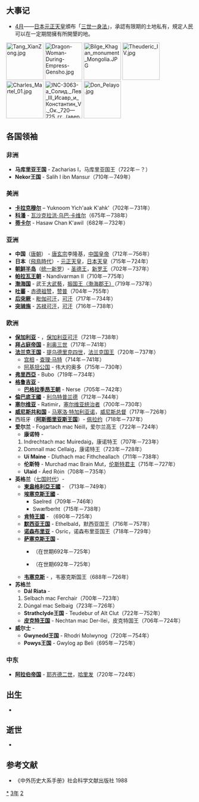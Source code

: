 {{yearTOC|723|唐'''[[开元|开元]]十一年'''；日本'''[[養老_(日本年號)|養老]]七年'''；渤海国'''[[仁安_(渤海)|仁安]]四年'''}}

== 大事记 ==
* [[4月|4月]]——[[日本|日本]][[元正天皇|元正天皇]]頒布「[[三世一身法|三世一身法]]」，承認有限期的土地私有，規定人民可以在一定期間擁有所開墾的地。

[[File:Tang_XianZong.jpg|100px]]
[[File:Dragon-Woman-During-Empress-Gensho.jpg|100px]]
[[File:Bilge_Khagan_monument_Mongolia.JPG|100px]]
[[File:Theuderic_IV.jpg|100px]]
[[File:Charles_Martel_01.jpg|100px]]
[[File:INC-3063-a_Солид._Лев_III_Исавр_и_Константин_V._Ок._720—725_гг._(аверс).png|100px]]
[[File:Don_Pelayo.jpg|100px]]
== 各国领袖 ==
===非洲===
* '''马库里亚王国''' - Zacharias I，马库里亚国王（722年－？）
* '''Nekor王国''' - Salih I ibn Mansur（710年－749年）

===美洲===
*'''[[卡拉克穆尔|卡拉克穆尔]]''' – Yuknoom Yich'aak K'ahk'（702年－731年）
*'''[[科潘|科潘]]''' - [[瓦沙克拉洪·乌巴·卡维尔|瓦沙克拉洪·乌巴·卡维尔]]（675年－738年）
*'''[[蒂卡尔|蒂卡尔]]''' - Hasaw Chan K'awil（682年－732年）

===亚洲===
*'''中国'''（[[唐朝|唐朝]]） - [[唐玄宗|唐玄宗]]李隆基，[[唐朝君主列表|中国皇帝]]（712年－756年）
*'''日本'''（[[飛鳥時代|飛鳥時代]]）- [[元正天皇|元正天皇]]，[[天皇|日本天皇]]（715年－724年）
*'''[[朝鲜半岛|朝鲜半岛]]'''（[[统一新罗|统一新罗]]）- [[圣德王|圣德王]]，[[新羅君主列表|新罗王]]（702年－737年）
*'''[[帕拉瓦王朝|帕拉瓦王朝]]''' - Nandivarman II（710年－775年）
*'''[[渤海国|渤海国]]''' - 武王[[大武藝|大武藝]]，[[渤海国君主列表|振国王（渤海郡王）]]（719年－737年）
*'''[[吐蕃|吐蕃]]''' - [[赤德祖赞|赤德祖赞]]，[[吐蕃君主列表|赞普]]（704年－755年）
* '''[[后突厥|后突厥]]''' - [[毗伽可汗|毗伽可汗]]，[[突厥可汗列表|可汗]]（717年－734年）
* '''[[突骑施|突骑施]]''' - [[苏禄可汗|苏禄可汗]]，[[可汗|可汗]]（716年－738年）
===欧洲===
*'''[[保加利亚第一帝国|保加利亚]]''' - {{link-en|科尔梅希|Kormesiy}}，[[保加利亚君主列表|保加利亚可汗]]（721年－738年）
*'''[[東羅馬帝國|拜占庭帝国]]''' - [[利奥三世_(拜占庭)|利奥三世]]（717年－741年）
*'''[[法兰克王国|法兰克王国]]''' - [[提乌德里克四世|提乌德里克四世]]，[[法兰克国王列表|法兰克国王]]（720年－737年）
**[[宫相|宫相]] - [[查理·马特|查理·马特]]（714年－741年）
**[[阿基坦公爵|阿基坦公国]] - 伟大的奥多（715年－730年）
*'''[[弗里西亞|弗里西亞]]''' - Bubo（719年－734年）
*'''[[格魯吉亞歷史|格鲁吉亚]]''' -
**'''[[巴格拉季昂王朝|巴格拉季昂王朝]]''' - Nerse（705年－742年）
*'''[[倫巴底王國|倫巴底王國]]''' - [[利乌特普兰德_(君主)|利乌特普兰德]]（712年－744年）
*'''[[塞尔维亚|塞尔维亚]]''' - Ratimir，[[塞尔维亚君主列表|塞尔维亚统治者]]（700年－730年）
*'''[[威尼斯共和国|威尼斯共和国]]''' - [[马塞洛·特加利亚诺|马塞洛·特加利亚诺]]，[[威尼斯总督|威尼斯总督]]（717年－726年）
*西班牙（'''[[阿斯图里亚斯王国|阿斯图里亚斯王国]]'''）- [[佩拉约|佩拉约]]（718年－737年）
*'''爱尔兰''' - Fogartach mac Néill，爱尔兰高王（722年－724年）
**'''康诺特''' - 
*#Indrechtach mac Muiredaig，康诺特王（707年－723年）
*#Domnall mac Cellaig，康诺特王（723年－728年）
**'''Uí Maine''' - Dluthach mac Fithcheallach（711年－738年）
**'''伦斯特''' -  Murchad mac Brain Mut，[[伦斯特君主列表|伦斯特君主]]（715年－727年）
**'''Ulaid''' - Áed Róin（708年－735年）
*'''英格兰'''（[[七国时代|七国时代]]）- 
**'''[[東盎格利亞王國|東盎格利亞王國]]''' - {{link-en|埃爾夫瓦爾德 (東盎格利亞)|Ælfwald of East Anglia|埃爾夫瓦爾德}}（713年－749年）
**'''[[埃塞克斯王國|埃塞克斯王國]]''' - 
***Saelred（709年－746年）
***Swæfberht（715年－738年）
**'''[[肯特王國|肯特王國]]''' - {{link-en|威特瑞德|Wihtred of Kent}}（690年－725年）
**'''[[麥西亞王國|默西亚王国]]''' - Ethelbald，默西亚国王（716年－757年）
**'''[[诺森布里亚|诺森布里亚]]''' - Osric，诺森布里亚国王（718年－729年）
**'''[[萨塞克斯王国|萨塞克斯王国]]''' -
***{{link-en|内特尔姆|Nothelm of Sussex}} （在世期692年－725年）
***{{link-en|沃茨|Watt of Sussex}}（在世期692年－725年）
**'''[[韦塞克斯|韦塞克斯]]''' - {{link-en|伊尼 (威塞克斯)|Ine of Wessex|伊尼}}，韦塞克斯国王（688年－726年）
*'''苏格兰'''
**'''Dál Riata''' - 
*#Selbach mac Ferchair（700年－723年）
*#Dúngal mac Selbaig（723年－726年）
**'''Strathclyde王国''' - Teudebur of Alt Clut（722年－752年）
**'''[[皮克特人|皮克特王国]]''' - Nechtan mac Der-Ilei，皮克特国王（706年－724年）
*'''威尔士''' -
**'''Gwynedd王国''' - Rhodri Molwynog（720年－754年）
**'''Powys王国''' - Gwylog ap Beli（695年－725年）

===中东===
*'''[[阿拉伯帝国|阿拉伯帝国]]''' - [[耶齐德二世|耶齐德二世]]，[[倭马亚王朝|哈里发]]（720年－724年）

== 出生 ==
*

== 逝世 ==
{{Wikisource year mention}}
*

==参考文献==
{{reflist}}
*《中外历史大系手册》社会科学文献出版社 1988

[[Category:723年|*]]
[[Category:720年代|3年]]
[[Category:8世纪各年|2]]